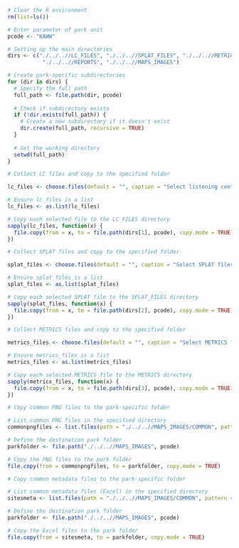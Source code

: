 


```{r dir_setup, include=FALSE}
# Clear the R environment
rm(list=ls())

# Enter parameter of park unit
pcode <- "KAWW"

# Setting up the main directories
dirs <- c("./../..//LC_FILES", "./../..//SPLAT_FILES", "./../..//METRICS", 
           "./../..//REPORTS", "./../..//MAPS_IMAGES")

# Create park-specific subdirectories
for (dir in dirs) {
  # Specify the full path
  full_path <- file.path(dir, pcode)
  
  # Check if subdirectory exists
  if (!dir.exists(full_path)) {
    # Create a new subdirectory if it doesn't exist
    dir.create(full_path, recursive = TRUE)
  }
  
  # Set the working directory
  setwd(full_path)
}
```



```{r lcfiles}
# Collect LC files and copy to the specified folder

lc_files <- choose.files(default = "", caption = "Select listening center files to be copied to reporting project folder")

# Ensure lc_files is a list
lc_files <- as.list(lc_files)

# Copy each selected file to the LC_FILES directory
sapply(lc_files, function(x) {
  file.copy(from = x, to = file.path(dirs[1], pcode), copy.mode = TRUE)
})

```


```{r splatfiles}
# Collect SPLAT files and copy to the specified folder

splat_files <- choose.files(default = "", caption = "Select SPLAT files to be copied to reporting project folder")

# Ensure splat_files is a list
splat_files <- as.list(splat_files)

# Copy each selected SPLAT file to the SPLAT_FILES directory
sapply(splat_files, function(x) {
  file.copy(from = x, to = file.path(dirs[2], pcode), copy.mode = TRUE)
})

```

```{r metricsfiles}
# Collect METRICS files and copy to the specified folder

metrics_files <- choose.files(default = "", caption = "Select METRICS files to be copied to reporting project folder")

# Ensure metrics_files is a list
metrics_files <- as.list(metrics_files)

# Copy each selected METRICS file to the METRICS directory
sapply(metrics_files, function(x) {
  file.copy(from = x, to = file.path(dirs[3], pcode), copy.mode = TRUE)
})

```




```{r pastecommon}
# Copy common PNG files to the park-specific folder

# List common PNG files in the specified directory
commonpngfiles <- list.files(path = "./../..//MAPS_IMAGES/COMMON", pattern = "\\.png$", full.names = TRUE)

# Define the destination park folder
parkfolder <- file.path("./../..//MAPS_IMAGES", pcode)

# Copy the PNG files to the park folder
file.copy(from = commonpngfiles, to = parkfolder, copy.mode = TRUE)

```

```{r pastesitesmeta}
# Copy common metadata files to the park-specific folder

# List common metadata files (Excel) in the specified directory
sitesmeta <- list.files(path = "./../..//MAPS_IMAGES/COMMON", pattern = "\\.xlsx$", full.names = TRUE)

# Define the destination park folder
parkfolder <- file.path("./../..//MAPS_IMAGES", pcode)

# Copy the Excel files to the park folder
file.copy(from = sitesmeta, to = parkfolder, copy.mode = TRUE)


```



